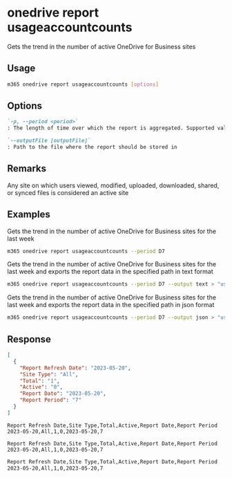 
# onedrive report usageaccountcounts

Gets the trend in the number of active OneDrive for Business sites

## Usage

```sh
m365 onedrive report usageaccountcounts [options]
```

## Options

```md definition-list
`-p, --period <period>`
: The length of time over which the report is aggregated. Supported values `D7`, `D30`, `D90`, `D180`.

`--outputFile [outputFile]`
: Path to the file where the report should be stored in
```

<Global />

## Remarks

Any site on which users viewed, modified, uploaded, downloaded, shared, or synced files is considered an active site

## Examples

Gets the trend in the number of active OneDrive for Business sites for the last week

```sh
m365 onedrive report usageaccountcounts --period D7
```

Gets the trend in the number of active OneDrive for Business sites for the last week and exports the report data in the specified path in text format

```sh
m365 onedrive report usageaccountcounts --period D7 --output text > "usageaccountcounts.txt"
```

Gets the trend in the number of active OneDrive for Business sites for the last week and exports the report data in the specified path in json format

```sh
m365 onedrive report usageaccountcounts --period D7 --output json > "usageaccountcounts.json"
```

## Response

<Tabs>
  <TabItem value="JSON">

  ```json
  [
    {
      "Report Refresh Date": "2023-05-20",
      "Site Type": "All",
      "Total": "1",
      "Active": "0",
      "Report Date": "2023-05-20",
      "Report Period": "7"
    }
  ]
  ```

  </TabItem>
  <TabItem value="Text">

  ```text
  Report Refresh Date,Site Type,Total,Active,Report Date,Report Period
  2023-05-20,All,1,0,2023-05-20,7
  ```

  </TabItem>
  <TabItem value="CSV">

  ```csv
  Report Refresh Date,Site Type,Total,Active,Report Date,Report Period
  2023-05-20,All,1,0,2023-05-20,7
  ```

  </TabItem>
  <TabItem value="Markdown">

  ```md
  Report Refresh Date,Site Type,Total,Active,Report Date,Report Period
  2023-05-20,All,1,0,2023-05-20,7
  ```

  </TabItem>
</Tabs>

